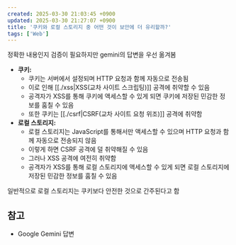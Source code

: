 ```yaml
---
created: 2025-03-30 21:03:45 +0900
updated: 2025-03-30 21:27:07 +0900
title: '쿠키와 로컬 스토리지 중 어떤 것이 보안에 더 유리할까?'
tags: ['Web']
---
```


정확한 내용인지 검증이 필요하지만 gemini의 답변을 우선 옮겨봄

-   **쿠키:**
	- 쿠키는 서버에서 설정되며 HTTP 요청과 함께 자동으로 전송됨
	- 이로 인해 [[./xss|XSS(교차 사이트 스크립팅)]] 공격에 취약할 수 있음
	- 공격자가 XSS를 통해 쿠키에 액세스할 수 있게 되면 쿠키에 저장된 민감한 정보를 훔칠 수 있음
	- 또한 쿠키는 [[./csrf|CSRF(교차 사이트 요청 위조)]] 공격에 취약함
-   **로컬 스토리지:**
	- 로컬 스토리지는 JavaScript를 통해서만 액세스할 수 있으며 HTTP 요청과 함께 자동으로 전송되지 않음
	- 이렇게 하면 CSRF 공격에 덜 취약해질 수 있음
	- 그러나 XSS 공격에 여전히 취약함
	- 공격자가 XSS를 통해 로컬 스토리지에 액세스할 수 있게 되면 로컬 스토리지에 저장된 민감한 정보를 훔칠 수 있음

일반적으로 로컬 스토리지는 쿠키보다 안전한 것으로 간주된다고 함

## 참고

- Google Gemini 답변

